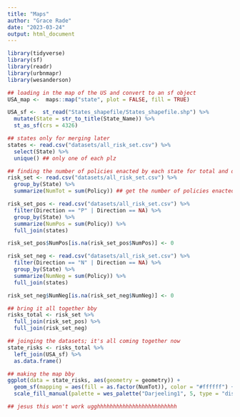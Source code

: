 ```yaml
---
title: "Maps"
author: "Grace Rade"
date: "2023-03-24"
output: html_document
---
```

```r
library(tidyverse)
library(sf)
library(readr)
library(urbnmapr)
library(wesanderson)
```

```r
## loading in the map of the US and convert to an sf object
USA_map <-  maps::map("state", plot = FALSE, fill = TRUE)

USA_sf <-  st_read("States_shapefile/States_shapefile.shp") %>% 
  mutate(State = str_to_title(State_Name)) %>% 
  st_as_sf(crs = 4326)

## states only for merging later
states <- read.csv("datasets/all_risk_set.csv") %>% 
  select(State) %>% 
  unique() ## only one of each plz

## finding the number of policies enacted by each state for total and direction
risk_set <- read.csv("datasets/all_risk_set.csv") %>% 
  group_by(State) %>% 
  summarize(NumTot = sum(Policy)) ## get the number of policies enacted by a state

risk_set_pos <- read.csv("datasets/all_risk_set.csv") %>% 
  filter(Direction == "P" | Direction == NA) %>% 
  group_by(State) %>% 
  summarize(NumPos = sum(Policy)) %>% 
  full_join(states)  

risk_set_pos$NumPos[is.na(risk_set_pos$NumPos)] <- 0

risk_set_neg <- read.csv("datasets/all_risk_set.csv") %>% 
  filter(Direction == "N" | Direction == NA) %>% 
  group_by(State) %>% 
  summarize(NumNeg = sum(Policy)) %>% 
  full_join(states)  

risk_set_neg$NumNeg[is.na(risk_set_neg$NumNeg)] <- 0

## bring it all together bby
risks_total <- risk_set %>% 
  full_join(risk_set_pos) %>% 
  full_join(risk_set_neg)
```

```r
## joinging the datasets; it's all coming together now
state_risks <- risks_total %>% 
  left_join(USA_sf) %>% 
  as.data.frame()
```

```r

## making the map bby
ggplot(data = state_risks, aes(geometry = geometry)) +
  geom_sf(mapping = aes(fill = as.factor(NumTot)), color = "#ffffff") + labs(fill = "Nummber of Policies") +
  scale_fill_manual(palette = wes_palette("Darjeeling1", 5, type = "discrete"))

## jesus this won't work ugghhhhhhhhhhhhhhhhhhhhhhhhh
```

